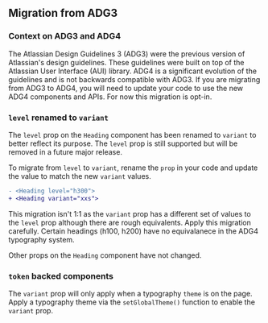 
## Migration from ADG3

<Example Component={HeadingMigration} packageName="@atlaskit/heading" />

### Context on ADG3 and ADG4

The Atlassian Design Guidelines 3 (ADG3) were the previous version of Atlassian's design guidelines.
These guidelines were built on top of the Atlassian User Interface (AUI) library.
ADG4 is a significant evolution of the guidelines and is not backwards compatible with ADG3.
If you are migrating from ADG3 to ADG4, you will need to update your code to use the new ADG4 components and APIs.
For now this migration is opt-in.

### `level` renamed to `variant`

The `level` prop on the `Heading` component has been renamed to `variant` to better reflect its purpose.
The `level` prop is still supported but will be removed in a future major release.

To migrate from `level` to `variant`, rename the `prop` in your code and update the value to match the new `variant` values.

```diff
- <Heading level="h300">
+ <Heading variant="xxs">
```

This migration isn't 1:1 as the `variant` prop has a different set of values to the `level` prop although there are
rough equivalents. Apply this migration carefully. Certain headings (h100, h200) have no equivalanece in the ADG4 typography system.

Other props on the `Heading` component have not changed.

### `token` backed components

The `variant` prop will only apply when a typography `theme` is on the page. Apply a typography theme via
the `setGlobalTheme()` function to enable the `variant` prop.
